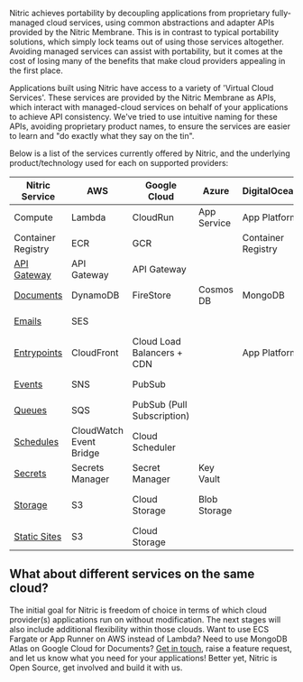 Nitric achieves portability by decoupling applications from proprietary fully-managed cloud services, using common abstractions and adapter APIs provided by the Nitric Membrane. This is in contrast to typical portability solutions, which simply lock teams out of using those services altogether. Avoiding managed services can assist with portability, but it comes at the cost of losing many of the benefits that make cloud providers appealing in the first place.

Applications built using Nitric have access to a variety of 'Virtual Cloud Services'. These services are provided by the Nitric Membrane as APIs, which interact with managed-cloud services on behalf of your applications to achieve API consistency. We've tried to use intuitive naming for these APIs, avoiding proprietary product names, to ensure the services are easier to learn and "do exactly what they say on the tin".

Below is a list of the services currently offered by Nitric, and the underlying product/technology used for each on supported providers:

| **Nitric Service**                                    | **AWS**                 | **Google Cloud**           | **Azure**    | **DigitalOcean**   | **Local**                                               |
| ---------------------------------                     | ----------------------- | -------------------------- | -----------  | ------------------ | ------------------------------------------------------- |
| Compute                                               | Lambda                  | CloudRun                   | App Service  | App Platform       | Docker                                                  |
| Container Registry                                    | ECR                     | GCR                        |              | Container Registry | Docker                                                  |
| [API Gateway](../../reference/services/api-gateways)  | API Gateway             | API Gateway                |              |                    | [Custom](https://github.com/nitrictech/dev-api-gateway) |
| [Documents](../../reference/services/documents)       | DynamoDB                | FireStore                  | Cosmos DB    | MongoDB            | Boltd                                                   |
| [Emails](../../reference/services/emails)             | SES                     |                            |              |                    | Custom Test                                             |
| [Entrypoints](../../reference/services/entrypoints)   | CloudFront              | Cloud Load Balancers + CDN |              | App Platform       | Nginx                                                   |
| [Events](../../reference/services/events)             | SNS                     | PubSub                     |              |                    | Custom Test                                             |
| [Queues](../../reference/services/queues)             | SQS                     | PubSub (Pull Subscription) |              |                    | Custom Test                                             |
| [Schedules](../../reference/services/schedules)       | CloudWatch Event Bridge | Cloud Scheduler            |              |                    | _currently unavailable_                                 |
| [Secrets](../../reference/services/secrets)           | Secrets Manager         | Secret Manager             | Key Vault    |                    | Custom Test                                             |
| [Storage](../../reference/services/storage)           | S3                      | Cloud Storage              | Blob Storage |                    | Docker Volume Storage                                   |
| [Static Sites](../../reference/services/sites)        | S3                      | Cloud Storage              |              |                    | Nginx                                                   |

## What about different services on the same cloud?

The initial goal for Nitric is freedom of choice in terms of which cloud provider(s) applications run on without modification. The next stages will also include additional flexibility within those clouds. Want to use ECS Fargate or App Runner on AWS instead of Lambda? Need to use MongoDB Atlas on Google Cloud for Documents? [Get in touch](https://github.com/nitrictech/membrane/issues), raise a feature request, and let us know what you need for your applications! Better yet, Nitric is Open Source, get involved and build it with us.
